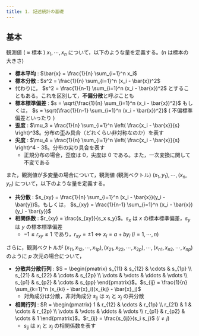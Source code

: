 ```yaml
---
title: 1. 記述統計の基礎
---
```


## 基本
観測値 ( $\approx$ 標本 ) $x_1,\cdots, x_n$ について，以下のような量を定義する。($n$ は標本の大きさ)
- **標本平均** : $\bar{x} = \frac{1}{n} \sum_{i=1}^n x_i$
- **標本分散** : $s^2 = \frac{1}{n} \sum_{i=1}^n (x_i - \bar{x})^2$
- 代わりに， $s^2 = \frac{1}{n-1} \sum_{i=1}^n (x_i - \bar{x})^2$ とすることもある。これを区別して，**不偏分散**と呼ぶことも
- **標本標準偏差** : $s = \sqrt{\frac{1}{n} \sum_{i=1}^n (x_i - \bar{x})^2}$ もしくは， $s = \sqrt{\frac{1}{n-1} \sum_{i=1}^n (x_i - \bar{x})^2}$
 ( 不偏標準偏差といったり )
- **歪度** : $\mu_3 = \frac{1}{n} \sum_{i=1}^n \left( \frac{x_i - \bar{x}}{s} \right)^3$。分布の歪み具合（どれくらい非対称なのか）を表す
- **尖度** : $\mu_4 = \frac{1}{n} \sum_{i=1}^n \left( \frac{x_i - \bar{x}}{s} \right)^4 - 3$。分布の尖り具合を表す
    - 正規分布の場合，歪度は $0$，尖度は $0$ である。また，一次変換に関して不変である

また，観測値が多変量の場合について，観測値 (観測ベクトル) $(x_1, y_1), \cdots, (x_n, y_n)$ について，以下のような量を定義する。
- **共分散** : $s_{xy} = \frac{1}{n} \sum_{i=1}^n (x_i - \bar{x})(y_i - \bar{y})$。もしくは， $s_{xy} = \frac{1}{n-1} \sum_{i=1}^n (x_i - \bar{x})(y_i - \bar{y})$
- **相関係数** : $r_{xy} = \frac{s_{xy}}{s_x s_y}$。$s_x$ は $x$ の標本標準偏差，$s_y$ は $y$ の標本標準偏差
    - $-1 \leq r_{xy} \leq 1$ であり，$r_{xy} = \pm 1$ $\Leftrightarrow$ $x_i = a + b y_i$ ($i = 1, \cdots, n$)

さらに，観測ベクトルが $(x_{11}, x_{12}, \cdots, x_{1p}), (x_{21}, x_{22}, \cdots, x_{2p}), \cdots, (x_{n1}, x_{n2}, \cdots, x_{np})$ のように $p$ 次元の場合について，
- **分散共分散行列** : $S = \begin{pmatrix}
    s_{11} & s_{12} & \cdots & s_{1p} \\
    s_{21} & s_{22} & \cdots & s_{2p} \\
    \vdots & \vdots & \ddots & \vdots \\
    s_{p1} & s_{p2} & \cdots & s_{pp}
\end{pmatrix}$。$s_{ij} = \frac{1}{n} \sum_{k=1}^n (x_{ki} - \bar{x}_i)(x_{kj} - \bar{x}_j)$
    - 対角成分は分散，非対角成分 $s_{ij}$ は $x_i$ と $x_j$ の共分散
- **相関行列** : $R = \begin{pmatrix}
    1 & r_{12} & \cdots & r_{1p} \\
    r_{21} & 1 & \cdots & r_{2p} \\
    \vdots & \vdots & \ddots & \vdots \\
    r_{p1} & r_{p2} & \cdots & 1
\end{pmatrix}$。$r_{ij} = \frac{s_{ij}}{s_i s_j}$ ($i \neq j$)
    - $s_{ij}$ は $x_i$ と $x_j$ の相関係数を表す
